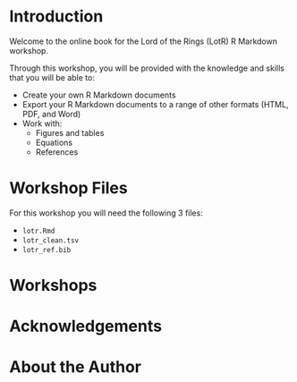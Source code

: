 # Introduction {.unnumbered}

Welcome to the online book for the Lord of the Rings (LotR) R Markdown workshop.

Through this workshop, you will be provided with the knowledge and skills that you will be able to:

- Create your own R Markdown documents
- Export your R Markdown documents to a range of other formats (HTML, PDF, and Word)
- Work with:
    - Figures and tables
    - Equations
    - References
    
# Workshop Files {.unnumbered}

For this workshop you will need the following 3 files:

- `lotr.Rmd`
- `lotr_clean.tsv`
- `lotr_ref.bib`

# Workshops {.unnumbered}

# Acknowledgements {.unnumbered}

# About the Author {.unnumbered}
